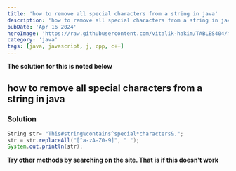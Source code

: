 ```yaml
---
title: 'how to remove all special characters from a string in java'
description: 'how to remove all special characters from a string in java'
pubDate: 'Apr 16 2024'
heroImage: 'https://raw.githubusercontent.com/vitalik-hakim/TABLES404/main/error_b/java.png'
category: 'java'
tags: [java, javascript, j, cpp, c++]
---
```


**The solution for this is noted below**

## how to remove all special characters from a string in java

### Solution

```java
String str= "This#string%contains^special*characters&.";   
str = str.replaceAll("[^a-zA-Z0-9]", " ");  
System.out.println(str);
```

**Try other methods by searching on the site. That is if this doesn't work**
